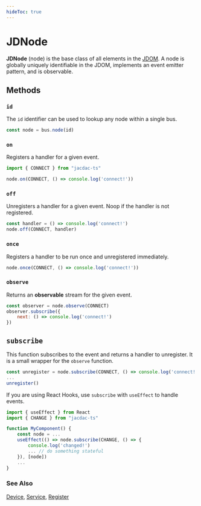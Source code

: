 ```yaml
---
hideToc: true
---
```


# JDNode

**JDNode** (node) is the base class of all elements in the [JDOM](/clients/javascript/jdom/).
A node is globally uniquely identifiable in the JDOM,
implements an event emitter pattern, and is observable.

## Methods

### ``id``

The ``id`` identifier can be used to lookup any node within a single bus.

```javascript
const node = bus.node(id)
```

### ``on``

Registers a handler for a given event.

```javascript
import { CONNECT } from "jacdac-ts"

node.on(CONNECT, () => console.log('connect!'))
```

### ``off``

Unregisters a handler for a given event. Noop if the handler is not registered.

```javascript
const handler = () => console.log('connect!')
node.off(CONNECT, handler)
```

### ``once``

Registers a handler to be run once and unregistered immediately.

```javascript
node.once(CONNECT, () => console.log('connect!'))
```

### ``observe``

Returns an **observable** stream for the given event. 

```javascript
const observer = node.observe(CONNECT)
observer.subscribe({
    next: () => console.log('connect!')
})
```

## ``subscribe``

This function subscribes to the event and returns a handler to unregister.
It is a small wrapper for the ``observe`` function.

```javascript
const unregister = node.subscribe(CONNECT, () => console.log('connect!'))
...
unregister()
```

If you are using React Hooks, use ``subscribe`` with ``useEffect`` to handle events.

```typescript
import { useEffect } from React
import { CHANGE } from "jacdac-ts"

function MyComponent() {
    const node = ...
    useEffect(() => node.subscribe(CHANGE, () => {
        console.log('changed!')
        ... // do something stateful
    }), [node])
    ...
}
```

### See Also

[Device](/clients/javascript/jdom/device/), [Service](/clients/javascript/jdom/service/), [Register](/clients/javascript/jdom/register/)